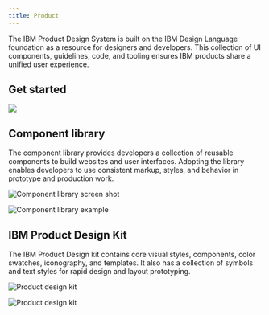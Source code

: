 ```yaml
---
title: Product
---
```


<PageDescription>

The IBM Product Design System is built on the IBM Design Language foundation
as a resource for designers and developers. This collection of UI components,
guidelines, code, and tooling ensures IBM products share a unified user
experience.

</PageDescription>

## Get started

<Row>
<Column colMd={4} colLg={4} noGutterSm>
    <ResourceCard
      subTitle="Carbon Design System"
      actionIcon="launch"
      href="https://www.carbondesignsystem.com"
      >

![](/images/carbon-10.png)

  </ResourceCard>
</Column>
</Row>

## Component library

The component library provides developers a collection of reusable components to build websites and user interfaces. Adopting the library enables developers to use consistent markup, styles, and behavior in prototype and production work.

<Row>
<Column colMd={6} colLg={8}>

![Component library screen shot](/images/component-library-img1.png)

</Column>
<Column colMd={2} colLg={4}>

![Component library example](/images/component-library-img2.png)

</Column>
</Row>

## IBM Product Design Kit

The IBM Product Design kit contains core visual styles, components, color swatches, iconography, and templates. It also has a collection of symbols and text styles for rapid design and layout prototyping.

<Row>
<Column colMd={2} colLg={4}>

![Product design kit](/images/product-design-kit-img1.png)

</Column>
<Column colMd={6} colLg={8}>

![Product design kit](/images/product-design-kit-img2.png)

</Column>
</Row>
